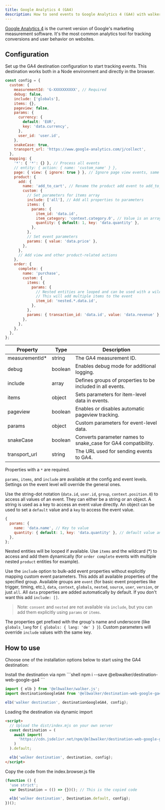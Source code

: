 ```yaml
---
title: Google Analytics 4 (GA4)
description: How to send events to Google Analytics 4 (GA4) with walker.js
---
```



<PackageLink
  github="packages/destinations/web/google-ga4"
  npm="@elbwalker/destination-web-google-ga4"
/>

[Google Analytics 4](https://marketingplatform.google.com/about/analytics) is
the current version of Google's marketing measurement software. It's the most
common analytics tool for tracking conversions and user behavior on websites.

## Configuration

Set up the GA4 destination configuration to start tracking events. This
destination works both in a Node environment and directly in the browser.

```js
const config = {
  custom: {
    measurementId: 'G-XXXXXXXXXX', // Required
    debug: false,
    include: ['globals'],
    items: {},
    pageview: false,
    params: {
      currency: {
        default: 'EUR',
        key: 'data.currency',
      },
      user_id: 'user.id',
    },
    snakeCase: true,
    transport_url: 'https://www.google-analytics.com/j/collect',
  },
  mapping: {
    '*': { '*': {} }, // Process all events
    // entity: { action: { name: 'custom_name' } },
    page: { view: { ignore: true } }, // Ignore page view events, same as pageview: false
    product: {
      add: {
        name: 'add_to_cart', // Rename the product add event to add_to_cart
        custom: {
          // Set parameters for items array
          include: ['all'], // Add all properties to parameters
          items: {
            params: {
              item_id: 'data.id',
              item_category: 'context.category.0', // Value is an array
              quantity: { default: 1, key: 'data.quantity' },
            },
          },
          // Set event parameters
          params: { value: 'data.price' },
        },
      },
      // Add view and other product-related actions
    },
    order: {
      complete: {
        name: 'purchase',
        custom: {
          items: {
            params: {
              // Nested entities are looped and can be used with a wildcard
              // This will add multiple items to the event
              item_id: 'nested.*.data.id',
            },
          },
          params: { transaction_id: 'data.id', value: 'data.revenue' },
        },
      },
    },
  },
};
```

| Property        | Type    | Description                                                   |
| --------------- | ------- | ------------------------------------------------------------- |
| measurementId\* | string  | The GA4 measurement ID.                                       |
| debug           | boolean | Enables debug mode for additional logging.                    |
| include         | array   | Defines groups of properties to be included in all events.    |
| items           | object  | Sets parameters for item-level data in events.                |
| pageview        | boolean | Enables or disables automatic pageview tracking.              |
| params          | object  | Custom parameters for event-level data.                       |
| snakeCase       | boolean | Converts parameter names to snake_case for GA4 compatibility. |
| transport_url   | string  | The URL used for sending events to GA4.                       |

Properties with a `*` are required.

`params`, `items`, and `include` are available at the config and event levels.
Settings on the event level will override the general ones.

Use the&nbsp;<Link to="../../utils/helper#getbystringdot">string-dot
notation</Link> (`data.id`, `user.id`, `group`, `context.position.0`) to access
all values of an event. They can either be a string or an object. A string is
used as a key to access an event value directly. An object can be used to set a
`default` value and a `key` to access the event value.

```js
{
  params: {
    name: 'data.name', // Key to value
    quantity: { default: 1, key: 'data.quantity' }, // default value and key to value
  },
};
```

Nested entities will be looped if available. Use `items` and the wildcard (\*)
to access and add them dynamically (for `order complete` events with multiple
nested `product` entities for example).

Use the `include` option to bulk-add event properties without explicitly mapping
custom event parameters. This adds all available properties of the specified
group. Available groups are `event` (for basic event properties like trigger,
timing, etc.), `data`, `context`, `globals`, `nested`, `source`, `user`,
`version`, or just `all`. All `data` properties are added automatically by
default. If you don't want this add `include: []`.

> Note: `consent` and `nested` are not available via `include`, but you can add
> them explicitly using `params` or `items`.

The properties get prefixed with the group's name and underscore (like
`globals_lang` for `{ globals: { lang: 'de' } }`). Custom parameters will
override `include` values with the same key.

## How to use

Choose one of the installation options below to start using the GA4 destination:

<Tabs>
  <TabItem value="ts" label="TypeScript" default>
Install the destination via npm
```shell
npm i --save @elbwalker/destination-web-google-ga4
```

```js
import { elb } from '@elbwalker/walker.js';
import destinationGoogleGA4 from '@elbwalker/destination-web-google-ga4';

elb('walker destination', destinationGoogleGA4, config);
```

</TabItem>
<TabItem value="script" label="Script">
Loading the destination via dynamic import

```html
<script>
  // Upload the dist/index.mjs on your own server
  const destination = (
    await import(
      'https://cdn.jsdelivr.net/npm/@elbwalker/destination-web-google-ga4/dist/index.mjs'
    )
  ).default;

  elb('walker destination', destination, config);
</script>
```

</TabItem>
  <TabItem value="code" label="Code">
Copy the code from the&nbsp;<Link to="https://cdn.jsdelivr.net/npm/@elbwalker/destination-web-google-ga4@latest/dist/index.browser.js">index.browser.js</Link> file

```js
(function () {
  'use strict';
  var Destination = (() => {})(); // This is the copied code

  elb('walker destination', Destination.default, config);
})();
```

  </TabItem>
</Tabs>
